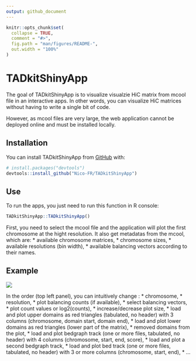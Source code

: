 ```yaml
---
output: github_document
---
```


<!-- README.md is generated from README.Rmd. Please edit that file -->

```r
knitr::opts_chunk$set(
  collapse = TRUE,
  comment = "#>",
  fig.path = "man/figures/README-",
  out.width = "100%"
)
```

# TADkitShinyApp

The goal of TADkitShinyApp is to visualize visualzie HiC matrix from mcool file in an interactive apps. 
In other words, you can visualize HiC matrices without having to write a single bit of code. 

However, as mcool files are very large, the web application cannot be deployed online and must be installed locally.

## Installation

You can install TADkitShinyApp from [GitHub](https://github.com/) with:

```r
# install.packages("devtools")
devtools::install_github("Nico-FR/TADkitShinyApp")
```

## Use

To run the apps, you just need to run this function in R console: 

```r
TADkitShinyApp::TADkitShinyApp()
```

First, you need to select the mcool file and the application will plot the first chromosome at the hight resolution. It also get metadatas from the mcool, which are:
  * available chromosome matrices, 
  * chromosome sizes,
  * available resolutions (bin width),
  * available balancing vectors according to their names.
  
## Example

![](figures/TADkitShinyApp.png)   


In the order (top left panel), you can intuitively change :
  * chromosome, 
  * resolution,
  * plot balancing counts (if available),
  * select balancing vectors,
  * plot count values or log2(counts),
  * increase/decrease plot size,
  * load and plot upper domains as red triangles (tabulated, no header) with 3 columns (chromosome, domain start, domain end),
  * load and plot lower domains as red triangles (lower part of the matrix),
  * removed domains from the plot,
  * load and plot bedgraph track (one or more files, tabulated, no header) with 4 columns (chromosome, start, end, score),
  * load and plot a second bedgraph track,
  * load and plot bed track (one or more files, tabulated, no header) with 3 or more columns (chromosome, start, end),
  * ...
  











